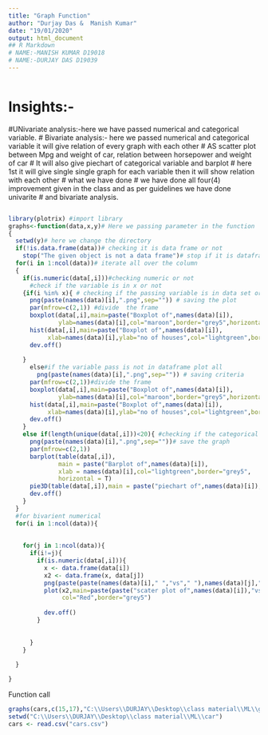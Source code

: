 ---
title: "Graph Function"
author: "Durjay Das &  Manish Kumar"
date: "19/01/2020"
output: html_document
## R Markdown
# NAME:-MANISH KUMAR D19018
# NAME:-DURJAY DAS D19039
---
```{r warning=FALSE}

```
# Insights:-

#UNivariate analysis:-here we have passed numerical and categorical variable.
# Bivariate analysis:- here we passed numerical and categorical variable it will give relation of every graph with each other
# AS scatter plot between Mpg and weight of car, relation between horsepower and weight of car
# It will also give piechart of categorical variable and barplot 
# here 1st it will give single single graph for each variable then it will show relation with each other
# what we have done
# we have done all four(4) improvement given in the class and as per guidelines we have done univarite 
# and bivariate analysis.
```{r warning=FALSE}
```


```{r warning=FALSE}
library(plotrix) #import library 
graphs<-function(data,x,y)# Here we passing parameter in the function
{ 
  setwd(y)# here we change the directory
  if(!is.data.frame(data))# checking it is data frame or not
    stop("The given object is not a data frame")# stop if it is dataframe or not
  for(i in 1:ncol(data))# iterate all over the column
  { 
    if(is.numeric(data[,i]))#checking numeric or not
      #check if the variable is in x or not
    {if(i %in% x){ # checking if the passing variable is in data set or not
      png(paste(names(data)[i],".png",sep="")) # saving the plot
      par(mfrow=c(2,1)) #divide  the frame
      boxplot(data[,i],main=paste("Boxplot of",names(data)[i]),
              ylab=names(data)[i],col="maroon",border="grey5",horizontal = T)#box plot for univarient
      hist(data[,i],main=paste("Boxplot of",names(data)[i]),
           xlab=names(data)[i],ylab="no of houses",col="lightgreen",border="grey5",horizontal = T)#hist for univarient
      dev.off()
      
    }
      else#if the variable pass is not in dataframe plot all
        png(paste(names(data)[i],".png",sep="")) # saving criteria
      par(mfrow=c(2,1))#divide the frame
      boxplot(data[,i],main=paste("Boxplot of",names(data)[i]),
              ylab=names(data)[i],col="maroon",border="grey5",horizontal = T)
      hist(data[,i],main=paste("Boxplot of",names(data)[i]),
           xlab=names(data)[i],ylab="no of houses",col="lightgreen",border="grey5",horizontal = T)
      dev.off()
    }
    else if(length(unique(data[,i]))<20){ #checking if the categorical variable unique value is less than 20 or not
      png(paste(names(data)[i],".png",sep=""))# save the graph
      par(mfrow=c(2,1))
      barplot(table(data[,i]),
              main = paste("Barplot of",names(data)[i]),
              xlab = names(data)[i],col="lightgreen",border="grey5",
              horizontal = T)
      pie3D(table(data[,i]),main = paste("piechart of",names(data)[i]),labels = unique(data[,i]))
      dev.off()
    }
  }
  #for bivarient numerical
  for(i in 1:ncol(data)){
    
    
    for(j in 1:ncol(data)){
      if(i!=j){
        if(is.numeric(data[,i])){ 
          x <- data.frame(data[i])
          x2 <- data.frame(x, data[j])
          png(paste(paste(names(data)[i]," ","vs"," "),names(data)[j],".png",sep=""))#save the graph
          plot(x2,main=paste(paste("scater plot of",names(data)[i]),"vs",names(data)[j]),
               col="Red",border="grey5")
          
          dev.off()
        }
        
        
      }
    }
    
  }

}


```
Function call
```{r warning=FALSE}
graphs(cars,c(15,17),"C:\\Users\\DURJAY\\Desktop\\class material\\ML\\gra")##funtion call & save the graphs
setwd("C:\\Users\\DURJAY\\Desktop\\class material\\ML\\car")
cars <- read.csv("cars.csv")

```

